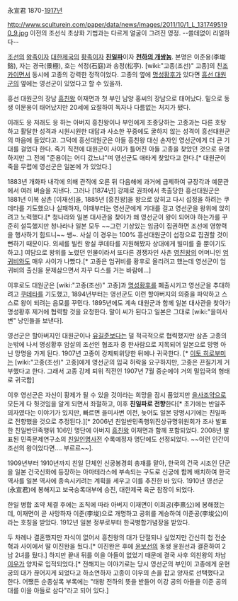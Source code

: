 永宣君
1870-[[1917년]]

http://www.sculturein.com/paper/data/news/images/2011/10/1_L_1317495190_9.jpg
이전의 조선식 초상화 기법과는 다르게 얼굴이 그려진 영정. --쓸데없이 리얼하다--

[[조선]]의 [[왕족]]이자 [[대한제국]]의 [[황족]]이자 '''[[친일파]]'''이자 '''[[천하의 개쌍놈]]'''. 본명은 이준용(李埈鎔), 자는 경극(景極), 호는 석정(石庭)과 송정(松亭). [wiki:"고종(조선)" 고종]의 친[[조카]]이면서 동시에 고종의 강력한 정적이었다. 고종의 옆에 [[명성황후]]가 있다면 [[흥선 대원군]]의 옆에는 영선군이 있었다고 할 수 있을까.

흥선 대원군의 장남 [[흥친왕]] 이재면과 첫 부인 남양 홍씨의 장남으로 태어났다. 밑으로 동생 이문용이 태어났지만 20세에 요절하여 독자나 다름없는 처지가 됐다.

이래도 응 저래도 응 하는 아버지 흥친왕이나 부인에게 조종당하는 고종과는 다른 호탕하고 활달한 성격과 시원시원한 대답과 사소한 꾸중에도 굴하지 않는 성격이 흥선대원군의 마음에 들었다고. 그덕에 흥선대원군은 아들 흥친왕 대신 손자인 영선군에게 더 큰 기대를 걸었다 한다. 죽기 직전에 대원군이 사이가 틀어진 아들 고종을 찾았던 것으로 유명하지만 그 전에 "준용이는 어디 갔느냐"며 영선군도 애타게 찾았다고 한다.[* 대원군이 죽을 무렵에 영선군은 일본에 가 있었다.] 

1883년 개화파 내각에 의해 관직에 오른 뒤 다음해에 과거에 급제하여 규장각과 예문관에서 여러 벼슬을 지낸다. 그러나 [1874년] 강제로 권좌에서 축출당한 흥선대원군은 1881년 이복 삼촌 [이재선]을, 1885년 [흥친왕]을 왕으로 앉히고 다시 섭정을 하려는 쿠데타를 기도했으나 실패하자, 이때부터는 영선군에게 기대를 걸고 영선군을 왕위에 앉히려고 노력했다.[* 청나라와 일본 대사관을 찾아가 왜 영선군이 왕이 되어야 하는가를 꾸준히 설득했지만 청나라나 일본 모두 ~~그런 기상있는 임금이 집권하면 조선에 영향력을 행사하기 힘드니~~ 쌩~. 사실 이 경우는 100% 흥선대원군이 섭정으로 집권할 것이 뻔하기 때문이다. 외세를 빌린 왕실 쿠데타를 지원해봤자 상대에게 빌미를 줄 뿐이기도 하고.] 여담으로 왕위를 노렸던 인물이라서 또다른 경쟁자인 사촌 [[영친왕]]의 어머니인 [[엄귀비]]와도 매우 사이가 나빴다.[* 고종은 엄귀비를 황후로 올리려고 했는데 영선군이 엄귀비의 출신을 문제삼으면서 자꾸 디스를 거는 바람에...]

이후로도 대원군은 [wiki:"고종(조선)" 고종]과 [[명성황후]]를 폐출시키고 영선군을 추대하려고 [[쿠데타]]를 기도했고, 1894년부터는 영선군도 이런 할아버지의 의중을 파악하고 스스로 왕이 되려는 음모를 꾸민다. 1895년에도 계속 대원군과 함께 일본 대사관을 찾아가 명성황후 제거에 협력할 것을 요청한다. 말이 씨가 된다고 일본은 그대로 [wiki:"을미사변" 낭인들을 보낸다].

영선군은 할아버지인 대원군이나 [[유길준]]보다는 덜 적극적으로 협력했지만 삼촌 고종의 눈밖에 나서 명성황후 암살의 조선인 협조자 중 한사람으로 지목되어 일본으로 망명 아닌 망명을 가게 된다. 1907년 고종이 강제퇴위당한 뒤에나 귀국한다. [* [[이토 히로부미]]는 [wiki:"고종(조선)" 고종]에게 영선군의 입국 허락을 요구하지만, 고종은 끈질기게 거부했다고 한다. 그래서 고종 강제 퇴위 직전인 1907년 7월 중순에야 거의 밀입국의 형태로 귀국함]

이후 영선군은 자신이 황제가 될 수 있을 것이라는 희망을 잠시 품었지만 [[을사조약]]으로 모든게 다 헛것임을 알게 되면서 좌절하고, 이후 '''친일파로 전향'''한다[* 초기에는 반일주의자였다는 이야기가 있지만, 빠르면 을미사변 이전, 늦어도 일본 망명시기에는 친일파로 전향했을 것으로 추정된다.][* 2006년 친일반민족행위진상규명위원회가 조사 발표한 친일반민족행위 106인 명단에 아버지 [[흥친왕]] 이재면과 함께 포함되었다. 2008년 발표된 민족문제연구소의 [[친일인명사전]] 수록예정자 명단에도 선정되었다. ~~이런 인간이 조선의 왕이었다면.... 부르르~~]. 

1909년부터 1910년까지 친일 단체인 신궁봉경회 총재를 맡아, 한국의 건국 시조인 단군을 일본 건국신화에 등장하는 아마테라스에 부속되는 구도로 신궁에 함께 배치하여 한국 역사를 일본 역사에 종속시키려는 계획을 세우고 이를 추진한 바 있다. 1910년 영선군(永宣君)에 봉해지고 보국숭록대부에 승진, 대한제국 육군 참장이 되었다.
 
한일 병합 조약 체결 후에는 조칙에 따라 아버지 이재면이 이희공(李熹公)에 봉해졌는데, 이재면이 곧 사망하자 이준(李埈)으로 개명하고 공위를 계승하여 이준공(李埈公)이라는 호칭을 받았다. 1912년 일본 정부로부터 한국병합기념장을 받았다.

두 차례나 결혼했지만 자식이 없어서 흥친왕의 대가 단절되나 싶었지만 간신히 첩 전순혁과 사이에서 딸 이진완을 뒀다.[* 이진완은 후에 [[윤보선]]의 동생 윤원선과 결혼하여 2남 2녀를 뒀다.] 하지만 끝내 뒤를 이을 아들이 없었기 때문에 결국 사후 의친왕의 차남 [[이우]]가 양자로 입적되었다.[* 전해지는 이야기로는 당시 영선군의 부인이 고종에게 운현궁의 대가 끊어지게 되었다고 하소연하자 고종이 이우의 손을 잡고 양자로 선택했다고 한다. 어쨌든 순종실록 부록에는 "태왕 전하의 뜻을 받들어 이강 공의 아들을 이준 공의 대를 이을 아들로 삼다"라고 되어 있다.]
